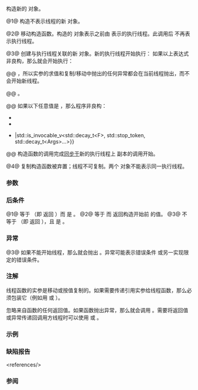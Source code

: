 {{cpp/thread/jthread/title|jthread}}
{{cpp/thread/jthread/navbar}}
{{dcl begin}}
{{dcl|num=1|since=c++20|
jthread() noexcept;
}}
{{dcl|num=2|since=c++20|
jthread( jthread&amp;&amp; other ) noexcept;
}}
{{dcl|num=3|since=c++20|
template&lt; class F, class... Args &gt; 
explicit jthread( F&amp;&amp; f, Args&amp;&amp;... args );
}}
{{dcl|num=4|since=c++20|1=
jthread( const jthread&amp; ) = delete;
}}
{{dcl end}}

构造新的 {{tt|std::jthread}} 对象。

@1@ 构造不表示线程的新 {{tt|std::jthread}} 对象。

@2@ 移动构造函数。构造的 {{tt|std::jthread}} 对象表示之前由 {{c|other}} 表示的执行线程。此调用后 {{c|other}} 不再表示执行线程。

@3@ 创建与执行线程关联的新 {{tt|std::jthread}} 对象。新的执行线程开始执行：
{{rev begin}}
{{rev|until=c++23|{{box|{{c/core|std::invoke(}}{{lti|cpp/standard library/decay-copy}}{{c/core|(std::forward&lt;F&gt;(f)), get_stop_token(),}}&lt;br&gt;{{tt|{{nbsp|12}}}}{{lti|cpp/standard library/decay-copy}}{{c/core|(std::forward&lt;Args&gt;(args))...)}}}}
}}
{{rev|since=c++23|
{{c multi|std::invoke(auto(std::forward&lt;F&gt;(f)), get_stop_token(),|            auto(std::forward&lt;Args&gt;(args))...)}}
}}
{{rev end}}
如果以上表达式非良构，那么就会开始执行：
{{rev begin}}
{{rev|until=c++23|{{box|{{c/core|std::invoke(}}{{lti|cpp/standard library/decay-copy}}{{c/core|(std::forward&lt;F&gt;(f)),}}&lt;br&gt;{{tt|{{nbsp|12}}}}{{lti|cpp/standard library/decay-copy}}{{c/core|(std::forward&lt;Args&gt;(args))...)}}}}.
}}
{{rev|since=c++23|
{{c multi|std::invoke(auto(std::forward&lt;F&gt;(f)),|            auto(std::forward&lt;Args&gt;(args))...)}}.
}}
{{rev end}}

@@ {{rev inl|until=c++23|对 {{lti|cpp/standard library/decay-copy}} 的调用会在当前线程求值}}{{rev inl|since=c++23|{{c/core|auto}} 产生的值会在当前线程[[cpp/language/implicit conversion#临时量实质化|实质化]]}}，所以实参的求值和复制/移动中抛出的任何异常都会在当前线程抛出，而不会开始新线程。

@@ {{cpp/enable if|plural=yes| {{c/core|std::remove_cvref_t&lt;F&gt;}} 和 {{tt|std::jthread}} 不是同一类型}}。

@@ 如果以下任意值是 {{c|false}}，那么程序非良构：
* {{c|std::is_constructible_v&lt;std::decay_t&lt;F&gt;, F&gt;}}
* {{c|(std::is_constructible_v&lt;std::decay_t&lt;Args&gt;, Args&gt; &amp;&amp; ...)}}
* {{c multi|std::is_invocable_v&lt;std::decay_t&lt;F&gt;, std::decay_t&lt;Args&gt;...&gt; {{!!}}|std::is_invocable_v&lt;std::decay_t&lt;F&gt;, std::stop_token, std::decay_t&lt;Args&gt;...&gt;}}

@@ 构造函数的调用完成[[cpp/atomic/memory_order|同步于]]新的执行线程上 {{c|f}} 副本的调用开始。

@4@ 复制构造函数被弃置；线程不可复制。两个 {{tt|std::jthread}} 对象不能表示同一执行线程。

===参数===
{{par begin}}
{{par|other|用来构造此 {{tt|std::jthread}} 对象的另一 {{tt|std::jthread}} 对象}}
{{par|f|在新线程执行的{{named req|Callable}}对象}}
{{par|args|传递给函数的参数}}
{{par end}}

===后条件===
@1@ {{rlpf|get_id}} 等于 {{ltt|cpp/thread/thread/id|std::jthread::id()}}（即 {{rlpf|joinable}} 返回 {{c|false}}）而 {{c|get_stop_source().stop_possible()}} 是 {{c|false}}。
@2@ {{c|other.get_id()}} 等于 {{ltt|cpp/thread/thread/id|std::jthread::id()}} 而 {{rlpf|get_id}} 返回构造开始前 {{c|other.get_id()}} 的值。
@3@ {{rlpf|get_id}} 不等于 {{ltt|cpp/thread/thread/id|std::jthread::id()}}（即 {{rlpf|joinable}} 返回 {{c|true}}），且 {{c|get_stop_source().stop_possible()}} 是 {{c|true}}。

===异常===
@3@ 如果不能开始线程，那么就会抛出 {{lc|std::system_error}}。异常可能表示错误条件 {{tt|std::errc::resource_unavailable_try_again}} 或另一实现限定的错误条件。

===注解===
线程函数的实参是移动或按值复制的。如果需要传递引用实参给线程函数，那么必须包装它（例如用 {{lc|std::ref}} 或 {{lc|std::cref}}）。

忽略来自函数的任何返回值。如果函数抛出异常，那么就会调用 {{lc|std::terminate}}。需要将返回值或异常传递回调用方线程时可以使用 {{lc|std::promise}} 或 {{lc|std::async}}。

===示例===
{{example
|code=
#include &lt;chrono&gt;
#include &lt;iostream&gt;
#include &lt;thread&gt;
#include &lt;utility&gt;

using namespace std::literals;

void f1(int n)
{
    for (int i = 0; i &lt; 5; ++i)
    {
        std::cout &lt;&lt; "正在执行线程 1\n";
        ++n;
        std::this_thread::sleep_for(10ms);
    }
}
 
void f2(int&amp; n)
{
    for (int i = 0; i &lt; 5; ++i)
    {
        std::cout &lt;&lt; "正在执行线程 2\n";
        ++n;
        std::this_thread::sleep_for(10ms);
    }
}
 
class foo
{
public:
    void bar()
    {
        for (int i = 0; i &lt; 5; ++i)
        {
            std::cout &lt;&lt; "正在执行线程 3\n";
            ++n;
            std::this_thread::sleep_for(10ms);
        }
    }
    int n = 0;
};

class baz
{
public:
    void operator()()
    {
        for (int i = 0; i &lt; 5; ++i)
        {
            std::cout &lt;&lt; "正在执行线程 4\n";
            ++n;
            std::this_thread::sleep_for(10ms);
        }
    }
    int n = 0;
};
 
int main()
{
    int n = 0;
    foo f;
    baz b;
    std::jthread t0; // t0 不是线程
    std::jthread t1(f1, n + 1); // 按值传递
    std::jthread t2a(f2, std::ref(n)); // 按引用传递
    std::jthread t2b(std::move(t2a)); // t2b 现在运行 f2()。t2a 不再是线程
    std::jthread t3(&amp;foo::bar, &amp;f); // t3 在对象 f 上运行 foo::bar()
    std::jthread t4(b); // t4 在对象 b 的副本上运行 baz::operator()
    t1.join();
    t2b.join();
    t3.join();
    std::cout &lt;&lt; "n 的最终值是 " &lt;&lt; n &lt;&lt; '\n';
    std::cout &lt;&lt; "f.n (foo::n) 的最终值是 " &lt;&lt; f.n &lt;&lt; '\n';
    std::cout &lt;&lt; "b.n (baz::n) 的最终值是 " &lt;&lt; b.n &lt;&lt; '\n';
    // t4 在析构时合并
}
|p=true
|output=
正在执行线程 2
正在执行线程 1
正在执行线程 4
正在执行线程 3
正在执行线程 3
正在执行线程 4
正在执行线程 2
正在执行线程 1
正在执行线程 3
正在执行线程 1
正在执行线程 4
正在执行线程 2
正在执行线程 3
正在执行线程 1
正在执行线程 4
正在执行线程 2
正在执行线程 3
正在执行线程 1
正在执行线程 4
正在执行线程 2
n 的最终值是 5
f.n (foo::n) 的最终值是 5
b.n (baz::n) 的最终值是 0
}}

===缺陷报告===
{{dr list begin}}
{{dr list item|wg=lwg|dr=3476|std=C++20|before=重载 {{v|3}} 直接要求 {{tt|F}} 和实参类型（在退化后）必须可移动构造|after=移除这些要求&lt;ref&gt;{{lc|std::is_constructible_v}} 已间接要求了可移动构造性。&lt;/ref&gt;}}
{{dr list end}}
&lt;references/&gt;

===参阅===
{{dsc begin}}
{{dsc inc|cpp/thread/thread/dsc constructor}}
{{dsc see c|c/thread/thrd_create}}
{{dsc end}}

{{langlinks|de|en|es|ja|ru}}